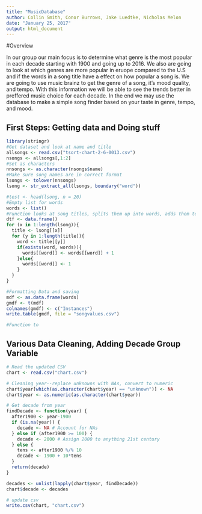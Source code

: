 ---
title: "MusicDatabase"
author: Collin Smith, Conor Burrows, Jake Luedtke, Nicholas Melon
date: "January 25, 2017"
output: html_document
---
#Overview
  
In our group our main focus is to determine what genre is the most popular in each decade starting with 1900 and going up to 2016. We also are going to look at which genres are more popular in eruope compared to the U.S and if the words in a song title have a effect on how popular a song is. We are going to use music brainz to get the genre of a song, it's mood quality, and tempo. With this information we will be able to see the trends better in preffered music choice for each decade. In the end we may use the database to make a simple song finder based on your taste in genre, tempo, and mood.

## First Steps: Getting data and Doing stuff

```{r}
library(stringr)
#Get dataset and look at name and title
allsongs <- read.csv("tsort-chart-2-6-0013.csv")
nsongs <- allsongs[,1:2]
#Set as characters
nnsongs <- as.character(nsongs$name)
#Make sure song names are in correct format
lsongs <- tolower(nnsongs)
lsong <- str_extract_all(lsongs, boundary("word"))

#test <- head(lsong, n = 20)
#Empty list for words
words <- list()
#Function looks at song titles, splits them up into words, adds them to a list and keeps track of number 
dtf <- data.frame()
for (x in 1:length(lsong)){
  title <- lsong[[x]]
  for (y in 1:length(title)){
    word <- title[[y]]
    if(exists(word, words)){
      words[[word]] <- words[[word]] + 1
    }else{
      words[[word]] <- 1
    }
  }
}

#Formatting Data and saving
mdf <- as.data.frame(words)
gmdf <- t(mdf)
colnames(gmdf) <- c("Instances")
write.table(gmdf, file = "songvalues.csv")

#Function to 
```

## Various Data Cleaning, Adding Decade Group Variable

```{r}
# Read the updated CSV
chart <- read.csv("chart.csv")

# Cleaning year--replace unknowns with NAs, convert to numeric
chart$year[which(as.character(chart$year) == "unknown")] <- NA
chart$year <- as.numeric(as.character(chart$year))

# Get decade from year
findDecade <- function(year) {
  after1900 <- year-1900
  if (is.na(year)) {
    decade <- NA # Account for NAs
  } else if (after1900 >= 100) {
    decade <- 2000 # Assign 2000 to anything 21st century
  } else {
    tens <- after1900 %/% 10
    decade <- 1900 + 10*tens
  }
  return(decade)
}

decades <- unlist(lapply(chart$year, findDecade))
chart$decade <- decades

# update csv
write.csv(chart, "chart.csv")


```

